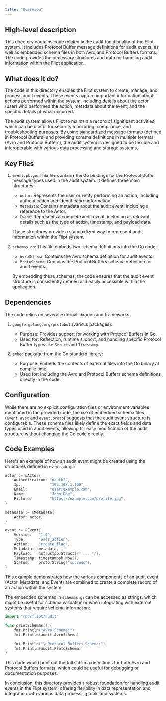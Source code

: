 ```yaml
---
title: "Overview"
---
```


## High-level description
This directory contains code related to the audit functionality of the Flipt system. It includes Protocol Buffer message definitions for audit events, as well as embedded schema files in both Avro and Protocol Buffers formats. The code provides the necessary structures and data for handling audit information within the Flipt application.

## What does it do?
The code in this directory enables the Flipt system to create, manage, and process audit events. These events capture important information about actions performed within the system, including details about the actor (user) who performed the action, metadata about the event, and the specific details of what occurred. 

The audit system allows Flipt to maintain a record of significant activities, which can be useful for security monitoring, compliance, and troubleshooting purposes. By using standardized message formats (defined in Protocol Buffers) and providing schema definitions in multiple formats (Avro and Protocol Buffers), the audit system is designed to be flexible and interoperable with various data processing and storage systems.

## Key Files

1. `event.pb.go`:
   This file contains the Go bindings for the Protocol Buffer message types used in the audit system. It defines three main structures:
   - `Actor`: Represents the user or entity performing an action, including authentication and identification information.
   - `Metadata`: Contains metadata about the audit event, including a reference to the Actor.
   - `Event`: Represents a complete audit event, including all relevant details such as the type of action, timestamp, and payload data.

   These structures provide a standardized way to represent audit information within the Flipt system.

2. `schemas.go`:
   This file embeds two schema definitions into the Go code:
   - `AvroSchema`: Contains the Avro schema definition for audit events.
   - `ProtoSchema`: Contains the Protocol Buffers schema definition for audit events.

   By embedding these schemas, the code ensures that the audit event structure is consistently defined and easily accessible within the application.

## Dependencies
The code relies on several external libraries and frameworks:

1. `google.golang.org/protobuf` (various packages):
   - Purpose: Provides support for working with Protocol Buffers in Go.
   - Used for: Reflection, runtime support, and handling specific Protocol Buffer types like `Struct` and `Timestamp`.

2. `embed` package from the Go standard library:
   - Purpose: Embeds the contents of external files into the Go binary at compile time.
   - Used for: Including the Avro and Protocol Buffers schema definitions directly in the code.

## Configuration
While there are no explicit configuration files or environment variables mentioned in the provided code, the use of embedded schema files (`event.avsc` and `event.proto`) suggests that the audit event structure is configurable. These schema files likely define the exact fields and data types used in audit events, allowing for easy modification of the audit structure without changing the Go code directly.

## Code Examples

Here's an example of how an audit event might be created using the structures defined in `event.pb.go`:

```go
actor := &Actor{
    Authentication: "oauth2",
    Ip:             "192.168.1.100",
    Email:          "user@example.com",
    Name:           "John Doe",
    Picture:        "https://example.com/profile.jpg",
}

metadata := &Metadata{
    Actor: actor,
}

event := &Event{
    Version:   "1.0",
    Type:      "user_action",
    Action:    "create_flag",
    Metadata:  metadata,
    Payload:   &structpb.Struct{/* ... */},
    Timestamp: timestamppb.Now(),
    Status:    proto.String("success"),
}
```

This example demonstrates how the various components of an audit event (Actor, Metadata, and Event) are combined to create a complete record of an action within the system.

The embedded schemas in `schemas.go` can be accessed as strings, which might be useful for schema validation or when integrating with external systems that require schema information:

```go
import "rpc/flipt/audit"

func printSchemas() {
    fmt.Println("Avro Schema:")
    fmt.Println(audit.AvroSchema)

    fmt.Println("\nProtocol Buffers Schema:")
    fmt.Println(audit.ProtoSchema)
}
```

This code would print out the full schema definitions for both Avro and Protocol Buffers formats, which could be useful for debugging or documentation purposes.

In conclusion, this directory provides a robust foundation for handling audit events in the Flipt system, offering flexibility in data representation and integration with various data processing tools and systems.